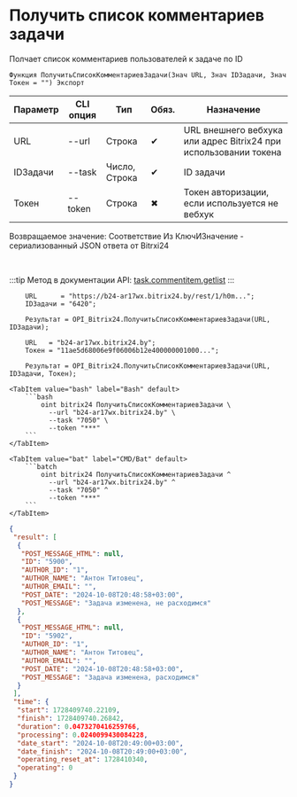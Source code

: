 ﻿---
sidebar_position: 1
description: Получить список комментариев задачи и другие функции для работы с Bitrix24 в Открытом пакете интеграций - бесплатной open-source библиотеке интеграций для 1С:Предприятие 8, OneScript и CLI
keywords: [1C, 1С, 1С:Предприятие, 1С:Предприятие 8.3, API, Интеграция, Сервисы, Обмен, OneScript, CLI, Bitrix24]
---


# Получить список комментариев задачи
 Полчает список комментариев пользователей к задаче по ID



`Функция ПолучитьСписокКомментариевЗадачи(Знач URL, Знач IDЗадачи, Знач Токен = "") Экспорт`

  | Параметр | CLI опция | Тип | Обяз. | Назначение |
  |-|-|-|-|-|
  | URL | --url | Строка | &#x2714; | URL внешнего вебхука или адрес Bitrix24 при использовании токена |
  | IDЗадачи | --task | Число, Строка | &#x2714; | ID задачи |
  | Токен | --token | Строка | &#x2716; | Токен авторизации, если используется не вебхук |

  
  Возвращаемое значение:   Соответствие Из КлючИЗначение - сериализованный JSON ответа от Bitrxi24

<br/>

:::tip
Метод в документации API: [task.commentitem.getlist](https://dev.1c-bitrix.ru/rest_help/tasks/task/commentitem/getlist.php)
:::
<br/>



```bsl title="Пример использования для 1С:Предприятие/OneScript"
    URL      = "https://b24-ar17wx.bitrix24.by/rest/1/h0m...";
    IDЗадачи = "6420";

    Результат = OPI_Bitrix24.ПолучитьСписокКомментариевЗадачи(URL, IDЗадачи);

    URL   = "b24-ar17wx.bitrix24.by";
    Токен = "11ae5d68006e9f06006b12e400000001000...";

    Результат = OPI_Bitrix24.ПолучитьСписокКомментариевЗадачи(URL, IDЗадачи, Токен);
```
    

 <Tabs>
  
    <TabItem value="bash" label="Bash" default>
        ```bash
            oint bitrix24 ПолучитьСписокКомментариевЗадачи \
              --url "b24-ar17wx.bitrix24.by" \
              --task "7050" \
              --token "***"
        ```
    </TabItem>
  
    <TabItem value="bat" label="CMD/Bat" default>
        ```batch
            oint bitrix24 ПолучитьСписокКомментариевЗадачи ^
              --url "b24-ar17wx.bitrix24.by" ^
              --task "7050" ^
              --token "***"
        ```
    </TabItem>
</Tabs>


```json title="Результат"
{
 "result": [
  {
   "POST_MESSAGE_HTML": null,
   "ID": "5900",
   "AUTHOR_ID": "1",
   "AUTHOR_NAME": "Антон Титовец",
   "AUTHOR_EMAIL": "",
   "POST_DATE": "2024-10-08T20:48:58+03:00",
   "POST_MESSAGE": "Задача изменена, не расходимся"
  },
  {
   "POST_MESSAGE_HTML": null,
   "ID": "5902",
   "AUTHOR_ID": "1",
   "AUTHOR_NAME": "Антон Титовец",
   "AUTHOR_EMAIL": "",
   "POST_DATE": "2024-10-08T20:48:58+03:00",
   "POST_MESSAGE": "Задача изменена, расходимся"
  }
 ],
 "time": {
  "start": 1728409740.22109,
  "finish": 1728409740.26842,
  "duration": 0.0473270416259766,
  "processing": 0.0240099430084228,
  "date_start": "2024-10-08T20:49:00+03:00",
  "date_finish": "2024-10-08T20:49:00+03:00",
  "operating_reset_at": 1728410340,
  "operating": 0
 }
}
```
